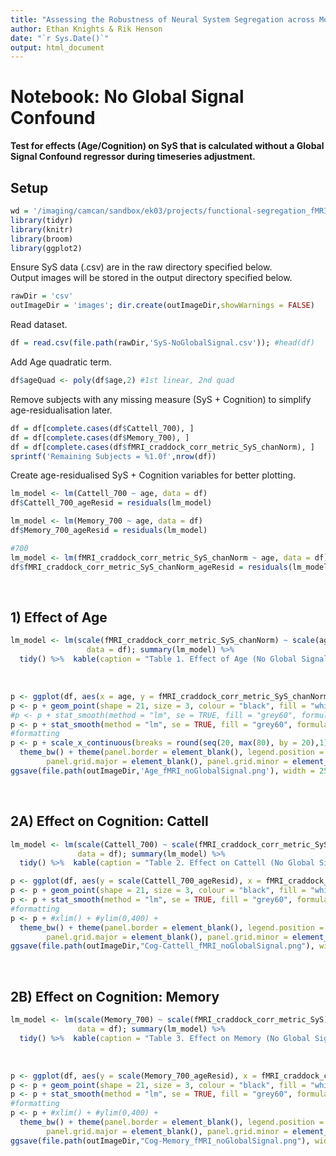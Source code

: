 ```yaml
---
title: "Assessing the Robustness of Neural System Segregation across Modality, Task & Time"
author: Ethan Knights & Rik Henson
date: "`r Sys.Date()`"
output: html_document
---
```


# Notebook: No Global Signal Confound
**Test for effects (Age/Cognition) on SyS that is calculated without a Global Signal Confound regressor during timeseries adjustment.**
<br>

## Setup
```r
wd = '/imaging/camcan/sandbox/ek03/projects/functional-segregation_fMRI-MEG/R'; setwd(wd)
library(tidyr)
library(knitr)
library(broom)
library(ggplot2)
```

Ensure SyS data (.csv) are in the raw directory specified below.<br>
Output images will be stored in the output directory specified below. <br>
```r
rawDir = 'csv'
outImageDir = 'images'; dir.create(outImageDir,showWarnings = FALSE)
```
Read dataset.
```r
df = read.csv(file.path(rawDir,'SyS-NoGlobalSignal.csv')); #head(df)
```
Add Age quadratic term.
```r
df$ageQuad <- poly(df$age,2) #1st linear, 2nd quad
```
Remove subjects with any missing measure (SyS + Cognition) to simplify age-residualisation later.
```r
df = df[complete.cases(df$Cattell_700), ]
df = df[complete.cases(df$Memory_700), ]
df = df[complete.cases(df$fMRI_craddock_corr_metric_SyS_chanNorm), ]
sprintf('Remaining Subjects = %1.0f',nrow(df))
```
Create age-residualised SyS + Cognition variables for better plotting.
```r
lm_model <- lm(Cattell_700 ~ age, data = df)
df$Cattell_700_ageResid = residuals(lm_model)

lm_model <- lm(Memory_700 ~ age, data = df)
df$Memory_700_ageResid = residuals(lm_model)

#700
lm_model <- lm(fMRI_craddock_corr_metric_SyS_chanNorm ~ age, data = df)
df$fMRI_craddock_corr_metric_SyS_chanNorm_ageResid = residuals(lm_model)
```
<br>

## 1) Effect of Age
```r
lm_model <- lm(scale(fMRI_craddock_corr_metric_SyS_chanNorm) ~ scale(ageQuad),
                 data = df); summary(lm_model) %>% 
  tidy() %>%  kable(caption = "Table 1. Effect of Age (No Global Signal).",col.names = c("Predictor", "B", "SE", "t", "p"),  digits = c(0, 2, 3, 2, 3))
```

<br>
```r
p <- ggplot(df, aes(x = age, y = fMRI_craddock_corr_metric_SyS_chanNorm))
p <- p + geom_point(shape = 21, size = 3, colour = "black", fill = "white", stroke = 2)
#p <- p + stat_smooth(method = "lm", se = TRUE, fill = "grey60", formula = y ~ x, colour = "springgreen3", size = 3)
p <- p + stat_smooth(method = "lm", se = TRUE, fill = "grey60", formula = y ~ poly(x,2, raw = TRUE), colour = "springgreen3", size = 3)
#formatting
p <- p + scale_x_continuous(breaks = round(seq(20, max(80), by = 20),1),limits = c(15,90)) + #ylim(0,400) +
  theme_bw() + theme(panel.border = element_blank(), legend.position = "none",text = element_text(size=14),
        panel.grid.major = element_blank(), panel.grid.minor = element_blank(), axis.line = element_line(colour = "black",size = 1.5),axis.ticks = element_line(colour = "black", size = 1.5))
ggsave(file.path(outImageDir,'Age_fMRI_noGlobalSignal.png'), width = 25, height = 25, units = 'cm', dpi = 300); p
```
<br>

## 2A) Effect on Cognition: Cattell

```r
lm_model <- lm(scale(Cattell_700) ~ scale(fMRI_craddock_corr_metric_SyS) * scale(ageQuad),
               data = df); summary(lm_model) %>% 
  tidy() %>%  kable(caption = "Table 2. Effect on Cattell (No Global Signal).",col.names = c("Predictor", "B", "SE", "t", "p"),  digits = c(0, 2, 3, 2, 3))
```

```r
p <- ggplot(df, aes(y = scale(Cattell_700_ageResid), x = fMRI_craddock_corr_metric_SyS_chanNorm_ageResid))
p <- p + geom_point(shape = 21, size = 3, colour = "black", fill = "white", stroke = 2)
p <- p + stat_smooth(method = "lm", se = TRUE, fill = "grey60", formula = y ~ x, colour = "springgreen3", size = 3)
#formatting
p <- p + #xlim() + #ylim(0,400) +
  theme_bw() + theme(panel.border = element_blank(), legend.position = "none",text = element_text(size=14),
        panel.grid.major = element_blank(), panel.grid.minor = element_blank(), axis.line = element_line(colour = "black",size = 1.5),axis.ticks = element_line(colour = "black", size = 1.5))
ggsave(file.path(outImageDir,"Cog-Cattell_fMRI_noGlobalSignal.png"), width = 25, height = 25, units = 'cm', dpi = 300); p
```
<br>

## 2B) Effect on Cognition: Memory

```r
lm_model <- lm(scale(Memory_700) ~ scale(fMRI_craddock_corr_metric_SyS) * scale(ageQuad),
               data = df); summary(lm_model) %>% 
  tidy() %>%  kable(caption = "Table 3. Effect on Memory (No Global Signal).",col.names = c("Predictor", "B", "SE", "t", "p"),  digits = c(0, 2, 3, 2, 3))
```

<br>
```r
p <- ggplot(df, aes(y = scale(Memory_700_ageResid), x = fMRI_craddock_corr_metric_SyS_chanNorm_ageResid))
p <- p + geom_point(shape = 21, size = 3, colour = "black", fill = "white", stroke = 2)
p <- p + stat_smooth(method = "lm", se = TRUE, fill = "grey60", formula = y ~ x, colour = "springgreen3", size = 3)
#formatting
p <- p + #xlim() + #ylim(0,400) +
  theme_bw() + theme(panel.border = element_blank(), legend.position = "none",text = element_text(size=14),
        panel.grid.major = element_blank(), panel.grid.minor = element_blank(), axis.line = element_line(colour = "black",size = 1.5),axis.ticks = element_line(colour = "black", size = 1.5))
ggsave(file.path(outImageDir,"Cog-Memory_fMRI_noGlobalSignal.png"), width = 25, height = 25, units = 'cm', dpi = 300); p
```
<br>





